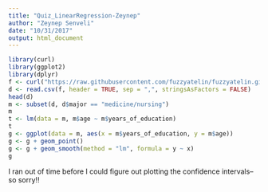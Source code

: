 ```yaml
---
title: "Quiz_LinearRegression-Zeynep"
author: "Zeynep Senveli"
date: "10/31/2017"
output: html_document
---
```


```r
library(curl)
library(ggplot2)
library(dplyr)
f <- curl("https://raw.githubusercontent.com/fuzzyatelin/fuzzyatelin.github.io/master/AN597_Fall17/zombies.csv")
d <- read.csv(f, header = TRUE, sep = ",", stringsAsFactors = FALSE)
head(d)
m <- subset(d, d$major == "medicine/nursing")
m
t <- lm(data = m, m$age ~ m$years_of_education)
t
g <- ggplot(data = m, aes(x = m$years_of_education, y = m$age))
g <- g + geom_point()
g <- g + geom_smooth(method = "lm", formula = y ~ x)
g
```

I ran out of time before I could figure out plotting the confidence intervals--so sorry!!